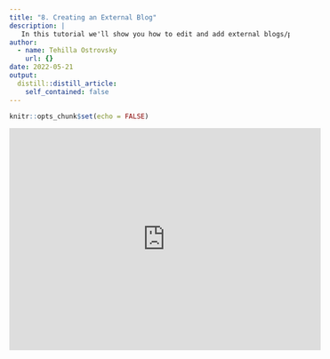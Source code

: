 ```yaml
---
title: "8. Creating an External Blog"
description: |
   In this tutorial we'll show you how to edit and add external blogs/projects.
author:
  - name: Tehilla Ostrovsky
    url: {}
date: 2022-05-21
output:
  distill::distill_article:
    self_contained: false
---
```



```r
knitr::opts_chunk$set(echo = FALSE)
```

<iframe width="560" height="400" src="https://www.youtube.com/embed/4S4o7G0OSkM" title="YouTube video player" frameborder="0" allow="accelerometer; autoplay; clipboard-write; encrypted-media; gyroscope; picture-in-picture" allowfullscreen></iframe>
